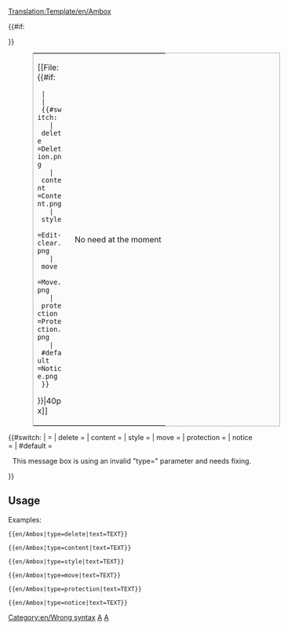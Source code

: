 <noinclude>[[Translation:Template/en/Ambox]]</noinclude><includeonly><table style="margin: 0px 10%; border: 1px solid #aaa; background:#fbfbfb"><tr>
<td style="border-left: 10px solid {{#switch:{{{type|}}} 
  | delete     =#b22222;
  | content    =#f28500;
  | style      =#f4c430;
  | move       =#9932cc;
  | protection =#f28500;
  | #default   =#1e90ff;
}} padding: 2px 0 2px 0.5em;"><div style="width: 52px;">[[File:{{#if:{{{image|}}}
  | {{{image}}}
  | {{#switch:{{{type|}}}
    | delete     =Deletion.png
    | content    =Content.png
    | style      =Edit-clear.png
    | move       =Move.png
    | protection =Protection.png
    | #default   =Notice.png
  }}
}}|40px]]</div></td>
<td style="padding: 0.25em 0.5em;"> {{{text|}}} </td>
{{#if:{{{imageright|}}}
<td style="padding: 2px 0.5em 2px 0;">No need at the moment</td>
}}</tr></table><!-- 
Detect and report usage with faulty "type" parameter:
-->{{#switch:{{{type|}}}
|            = <!--No type fed, is also valid input --> 
| delete     =
| content    = 
| style      =
| move       =
| protection =
| notice     =
| #default   = <div style="text-align: center;">This message box is using an invalid "type={{{type|}}}" parameter and needs fixing.</div>[[Category:en/Wrong syntax]]
}}</includeonly><noinclude>

==Usage==

Examples:
<pre>{{en/Ambox|type=delete|text=TEXT}}</pre>
{{en/Ambox|type=delete|text=TEXT}}
<pre>{{en/Ambox|type=content|text=TEXT}}</pre>
{{en/Ambox|type=content|text=TEXT}}
<pre>{{en/Ambox|type=style|text=TEXT}}</pre>
{{en/Ambox|type=style|text=TEXT}}
<pre>{{en/Ambox|type=move|text=TEXT}}</pre>
{{en/Ambox|type=move|text=TEXT}}
<pre>{{en/Ambox|type=protection|text=TEXT}}</pre>
{{en/Ambox|type=protection|text=TEXT}}
<pre>{{en/Ambox|type=notice|text=TEXT}}</pre>
{{en/Ambox|type=notice|text=TEXT}}

[[Category:en/Templates|A]][[Category:en/Message boxes|A]]
</noinclude>


<!--  CSS if will become availble
/* Article message box styles */
table.ambox {
    margin: 0px 10%;   /* 10% = Will not overlap with other elements */
    border: 1px solid #aaa; 
    border-left: 10px solid #1e90ff;    /* Default "notice" blue */
    background: #fbfbfb; 
}
table.ambox + table.ambox {   /* Single border between stacked boxes. */
    margin-top: -1px;
}
.ambox th.mbox-text, 
.ambox td.mbox-text {            /* The message body cell(s) */
    padding: 0.25em 0.5em;       /* 0.5em left/right */
}
.ambox td.mbox-image {           /* The left image cell */
    padding: 2px 0 2px 0.5em;    /* 0.5em left, 0px right */
}
.ambox td.mbox-imageright {      /* The right image cell */
    padding: 2px 0.5em 2px 0;    /* 0px left, 0.5em right */
}

table.ambox-notice {
    border-left: 10px solid #1e90ff;    /* Blue */
}
table.ambox-speedy {
    border-left: 10px solid #b22222;    /* Red */
    background: #fee;                   /* Pink */
}
table.ambox-delete {
    border-left: 10px solid #b22222;    /* Red */
}
table.ambox-content {
    border-left: 10px solid #f28500;    /* Orange */
}
table.ambox-style {
    border-left: 10px solid #f4c430;    /* Yellow */
}
table.ambox-move {
    border-left: 10px solid #9932cc;    /* Purple */
}
table.ambox-protection {
    border-left: 10px solid #bba;       /* Gray-gold */
}
-->